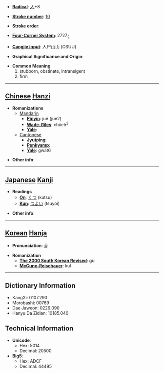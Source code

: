 * '''[[Wiktionary:Chinese radical index| Radical]]''': [[Wiktionary:Chinese radical index 人|人]]+8

* '''[[Wiktionary:Chinese total strokes index|Stroke number]]''': [[Wiktionary:Chinese total strokes index 10|10]]

* '''Stroke order''': 

* '''[[Wiktionary:Chinese four corner index|Four-Corner System]]''': 2727<sub>2</sub>

* '''[[Wiktionary:Chinese Cangjie index|Cangjie input]]''': 人尸山山 (OSUU)

* '''Graphical Significance and Origin''': 

* '''Common Meaning'''
*#stubborn, obstinate, intransigent
*# firm


----

== [[Chinese]] [[Hanzi]] ==

* '''Romanizations'''
** [[Mandarin]]
*** '''[[Pinyin]]''': jué (jue2)
*** '''[[Wade-Giles]]''': chüeh<sup>2</sup>
*** '''[[Yale]]''': 
**[[Cantonese]]
***'''[[Jyutping]]''':
***'''[[Penkyamp]]''': 
***'''[[Yale]]''': gwat6

* '''Other info''': 

----

== [[Japanese]] [[Kanji]] ==

* '''Readings'''
** '''[[On]]''': [[くつ]] (kutsu)
** '''[[Kun]]''': [[つよい]] (tsuyoi)

* '''Other info''':  

----

== [[Korean]] [[Hanja]] ==

* '''Pronunciation''': 굴

* '''Romanization'''
** '''[[The 2000 South Korean Revised Romanization|The 2000 South Korean Revised]]''': gul
** '''[[McCune-Reischauer]]''': kul

----

== Dictionary Information ==

* KangXi: 0107.290
* Morobashi: 00769
* Dae Jaweon: 0229.090
* Hanyu Da Zidian: 10185.040

== Technical Information ==

* '''Unicode''':
** Hex: 5014
** Decimal: 20500
* '''Big5''':
** Hex: ADCF
** Decimal: 44495